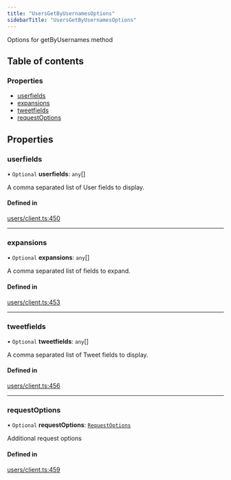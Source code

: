 ```yaml
---
title: "UsersGetByUsernamesOptions"
sidebarTitle: "UsersGetByUsernamesOptions"
---
```


Options for getByUsernames method

## Table of contents

### Properties

- [userfields](/xdks/typescript/reference/interfaces/UsersGetByUsernamesOptions#userfields)
- [expansions](/xdks/typescript/reference/interfaces/UsersGetByUsernamesOptions#expansions)
- [tweetfields](/xdks/typescript/reference/interfaces/UsersGetByUsernamesOptions#tweetfields)
- [requestOptions](/xdks/typescript/reference/interfaces/UsersGetByUsernamesOptions#requestoptions)

## Properties

### userfields

• `Optional` **userfields**: `any`[]

A comma separated list of User fields to display.

#### Defined in

[users/client.ts:450](https://github.com/xdevplatform/xdk/blob/298ca9350d035e40e7c8ee0753c50052819a41e2/xdk/typescript/src/users/client.ts#L450)

___

### expansions

• `Optional` **expansions**: `any`[]

A comma separated list of fields to expand.

#### Defined in

[users/client.ts:453](https://github.com/xdevplatform/xdk/blob/298ca9350d035e40e7c8ee0753c50052819a41e2/xdk/typescript/src/users/client.ts#L453)

___

### tweetfields

• `Optional` **tweetfields**: `any`[]

A comma separated list of Tweet fields to display.

#### Defined in

[users/client.ts:456](https://github.com/xdevplatform/xdk/blob/298ca9350d035e40e7c8ee0753c50052819a41e2/xdk/typescript/src/users/client.ts#L456)

___

### requestOptions

• `Optional` **requestOptions**: [`RequestOptions`](/xdks/typescript/reference/interfaces/RequestOptions)

Additional request options

#### Defined in

[users/client.ts:459](https://github.com/xdevplatform/xdk/blob/298ca9350d035e40e7c8ee0753c50052819a41e2/xdk/typescript/src/users/client.ts#L459)
